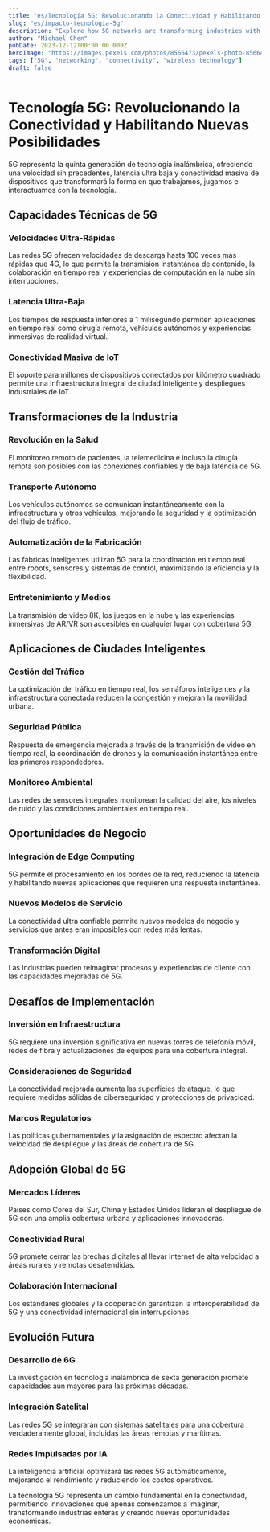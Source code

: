 ```yaml
---
title: "es/Tecnología 5G: Revolucionando la Conectividad y Habilitando Nuevas Posibilidades"
slug: "es/impacto-tecnologia-5g"
description: "Explore how 5G networks are transforming industries with ultra-fast speeds, low latency, and massive connectivity for IoT, autonomous systems, and smart cities."
author: "Michael Chen"
pubDate: 2023-12-12T00:00:00.000Z
heroImage: "https://images.pexels.com/photos/8566473/pexels-photo-8566473.jpeg?auto=compress&cs=tinysrgb&w=1260&h=750&dpr=1"
tags: ["5G", "networking", "connectivity", "wireless technology"]
draft: false
---
```


# Tecnología 5G: Revolucionando la Conectividad y Habilitando Nuevas Posibilidades

5G representa la quinta generación de tecnología inalámbrica, ofreciendo una velocidad sin precedentes, latencia ultra baja y conectividad masiva de dispositivos que transformará la forma en que trabajamos, jugamos e interactuamos con la tecnología.

## Capacidades Técnicas de 5G

### Velocidades Ultra-Rápidas

Las redes 5G ofrecen velocidades de descarga hasta 100 veces más rápidas que 4G, lo que permite la transmisión instantánea de contenido, la colaboración en tiempo real y experiencias de computación en la nube sin interrupciones.

### Latencia Ultra-Baja

Los tiempos de respuesta inferiores a 1 milisegundo permiten aplicaciones en tiempo real como cirugía remota, vehículos autónomos y experiencias inmersivas de realidad virtual.

### Conectividad Masiva de IoT

El soporte para millones de dispositivos conectados por kilómetro cuadrado permite una infraestructura integral de ciudad inteligente y despliegues industriales de IoT.

## Transformaciones de la Industria

### Revolución en la Salud

El monitoreo remoto de pacientes, la telemedicina e incluso la cirugía remota son posibles con las conexiones confiables y de baja latencia de 5G.

### Transporte Autónomo

Los vehículos autónomos se comunican instantáneamente con la infraestructura y otros vehículos, mejorando la seguridad y la optimización del flujo de tráfico.

### Automatización de la Fabricación

Las fábricas inteligentes utilizan 5G para la coordinación en tiempo real entre robots, sensores y sistemas de control, maximizando la eficiencia y la flexibilidad.

### Entretenimiento y Medios

La transmisión de video 8K, los juegos en la nube y las experiencias inmersivas de AR/VR son accesibles en cualquier lugar con cobertura 5G.

## Aplicaciones de Ciudades Inteligentes

### Gestión del Tráfico

La optimización del tráfico en tiempo real, los semáforos inteligentes y la infraestructura conectada reducen la congestión y mejoran la movilidad urbana.

### Seguridad Pública

Respuesta de emergencia mejorada a través de la transmisión de video en tiempo real, la coordinación de drones y la comunicación instantánea entre los primeros respondedores.

### Monitoreo Ambiental

Las redes de sensores integrales monitorean la calidad del aire, los niveles de ruido y las condiciones ambientales en tiempo real.

## Oportunidades de Negocio

### Integración de Edge Computing

5G permite el procesamiento en los bordes de la red, reduciendo la latencia y habilitando nuevas aplicaciones que requieren una respuesta instantánea.

### Nuevos Modelos de Servicio

La conectividad ultra confiable permite nuevos modelos de negocio y servicios que antes eran imposibles con redes más lentas.

### Transformación Digital

Las industrias pueden reimaginar procesos y experiencias de cliente con las capacidades mejoradas de 5G.

## Desafíos de Implementación

### Inversión en Infraestructura

5G requiere una inversión significativa en nuevas torres de telefonía móvil, redes de fibra y actualizaciones de equipos para una cobertura integral.

### Consideraciones de Seguridad

La conectividad mejorada aumenta las superficies de ataque, lo que requiere medidas sólidas de ciberseguridad y protecciones de privacidad.

### Marcos Regulatorios

Las políticas gubernamentales y la asignación de espectro afectan la velocidad de despliegue y las áreas de cobertura de 5G.

## Adopción Global de 5G

### Mercados Líderes

Países como Corea del Sur, China y Estados Unidos lideran el despliegue de 5G con una amplia cobertura urbana y aplicaciones innovadoras.

### Conectividad Rural

5G promete cerrar las brechas digitales al llevar internet de alta velocidad a áreas rurales y remotas desatendidas.

### Colaboración Internacional

Los estándares globales y la cooperación garantizan la interoperabilidad de 5G y una conectividad internacional sin interrupciones.

## Evolución Futura

### Desarrollo de 6G

La investigación en tecnología inalámbrica de sexta generación promete capacidades aún mayores para las próximas décadas.

### Integración Satelital

Las redes 5G se integrarán con sistemas satelitales para una cobertura verdaderamente global, incluidas las áreas remotas y marítimas.

### Redes Impulsadas por IA

La inteligencia artificial optimizará las redes 5G automáticamente, mejorando el rendimiento y reduciendo los costos operativos.

La tecnología 5G representa un cambio fundamental en la conectividad, permitiendo innovaciones que apenas comenzamos a imaginar, transformando industrias enteras y creando nuevas oportunidades económicas.
